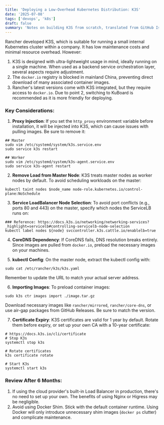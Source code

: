 ```yaml
---
title: 'Deploying a Low-Overhead Kubernetes Distribution: K3S'
date: '2025-07-08'
tags: ['devops', 'k8s']
draft: false
summary: 'Notes on building K3S from scratch, translated from GitHub Issue: https://github.com/timzaak/blog/issues/46'
---
```


Rancher developed K3S, which is suitable for running a small internal Kubernetes cluster within a company. It has low maintenance costs and minimal resource overhead. However:

1. K3S is designed with ultra-lightweight usage in mind, ideally running on a single machine. When used as a backend service orchestration layer, several aspects require adjustment.
2. The `docker.io` registry is blocked in mainland China, preventing direct download of many associated container images.
3. Rancher's latest versions come with K3S integrated, but they require access to `docker.io`. Due to point 2, switching to KuBoard is recommended as it is more friendly for deploying.

### Key Considerations:

1. **Proxy Injection**:
If you set the `http_proxy` environment variable before installation, it will be injected into K3S, which can cause issues with pulling images. Be sure to remove it:
```shell
## Master
sudo vim /etc/systemd/system/k3s.service.env
sudo service k3s restart

## Worker
sudo vim /etc/systemd/system/k3s-agent.service.env
sudo service k3s-agent restart
   ```

2. **Remove Load from Master Node**:
K3S treats master nodes as worker nodes by default. To avoid scheduling workloads on the master:
```shell
kubectl taint nodes $node_name node-role.kubernetes.io/control-plane:NoSchedule
```

3. **Service LoadBalancer Node Selection**:
To avoid port conflicts (e.g., ports 80 and 443) on the master, specify which nodes the ServiceLB runs on:
```shell
### Reference: https://docs.k3s.io/networking/networking-services?_highlight=servicelb#controlling-servicelb-node-selection
kubectl label nodes ${node} svccontroller.k3s.cattle.io/enablelb=true
```

4. **CoreDNS Dependency**:
If CoreDNS fails, DNS resolution breaks entirely. Since images are pulled from `docker.io`, preload the necessary images on your machines.

5. **kubectl Config**:
On the master node, extract the kubectl config with:
```shell
sudo cat /etc/rancher/k3s/k3s.yaml
```
Remember to update the URL to match your actual server address.

6. **Importing Images**:
To preload container images:
```shell
sudo k3s ctr images import ./image.tar.gz
   ```
Download necessary images like `rancher/mirrored`, `rancher/core-dns`, or use air-gap packages from GitHub Releases. Be sure to match the version.

7. **Certificate Expiry**:
K3S certificates are valid for 1 year by default. Rotate them before expiry, or set up your own CA with a 10-year certificate:
```shell
# https://docs.k3s.io/cli/certificate
# Stop K3s
systemctl stop k3s

# Rotate certificates
k3s certificate rotate

# Start K3s
systemctl start k3s
   ```

### Review After 6 Months:

1. If using the cloud provider's built-in Load Balancer in production, there's no need to set up your own. The benefits of using Nginx or Higress may be negligible.
2. Avoid using Docker Shim. Stick with the default container runtime. Using Docker will only introduce unnecessary shim images (`docker ps` clutter) and complicate maintenance.
